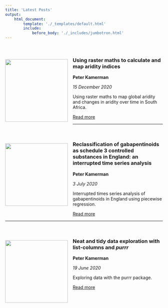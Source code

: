 ```yaml
---
title: 'Latest Posts'
output:
    html_document:
        template: './_templates/default.html'
        include:
            before_body: './_includes/jumbotron.html'
---
```


<br>

![](./images/posts/2020-12-15-climate-change/post-image.jpg){ style="float:left;margin-left:auto;margin-right:auto;padding:16px 16px 20px 0px;" width=200px }

### Using raster maths to calculate and map aridity indices

**Peter Kamerman**

_15 December 2020_

Using raster maths to map global aridity and changes in aridity over time in South Africa.

<a class="btn btn-primary" href="https://www.painblogr.org/2020-07-03-climate-change.html" target="_blank">Read more <i class="fa fa-arrow-circle-o-right fa-2x" style="vertical-align: middle;" aria-hidden="true"></i></a><br>

****

<br>

![](./images/posts/2020-07-03-piecewise-regression/post-image.jpg){ style="float:left;margin-left:auto;margin-right:auto;padding:16px 16px 20px 0px;" width=200px }

### Reclassification of gabapentinoids as schedule 3 controlled substances in England: an interrupted time series analysis

**Peter Kamerman**

_3 July 2020_

Interrupted times series analysis of gabapentinoids in England using piecewise regression.

<a class="btn btn-primary" href="https://www.painblogr.org/2020-07-03-piecewise-regression.html" target="_blank">Read more <i class="fa fa-arrow-circle-o-right fa-2x" style="vertical-align: middle;" aria-hidden="true"></i></a><br>

****

<br>

![](./images/posts/2020-06-19-purring-through-exploratory-analyses/post-image.jpg){ style="float:left;margin-left:auto;margin-right:auto;padding:16px 16px 20px 0px;" width=200px }

### Neat and tidy data exploration with list-columns and <em>purrr</em>

**Peter Kamerman**

_19 June 2020_

Exploring data with the purrr package.

<a class="btn btn-primary" href="https://www.painblogr.org/2020-06-19-purring-through-exploratory-analyses.html" target="_blank">Read more <i class="fa fa-arrow-circle-o-right fa-2x" style="vertical-align: middle;" aria-hidden="true"></i></a><br>
